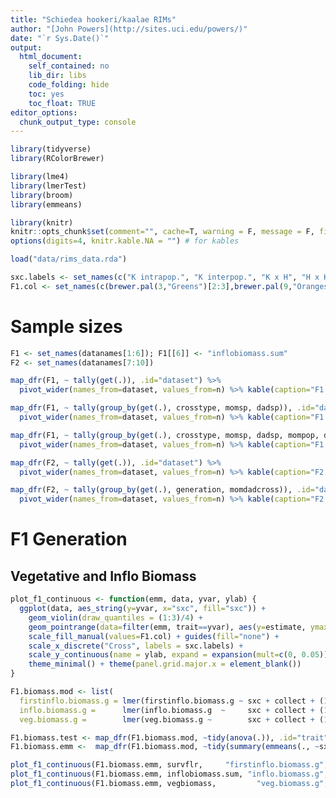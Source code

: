 ```yaml
---
title: "Schiedea hookeri/kaalae RIMs"
author: "[John Powers](http://sites.uci.edu/powers/)"
date: "`r Sys.Date()`"
output:
  html_document:
    self_contained: no
    lib_dir: libs
    code_folding: hide
    toc: yes
    toc_float: TRUE
editor_options: 
  chunk_output_type: console
---
```


<style type="text/css">
  .main-container { max-width: 1000px; margin-left: 0; margin-right: auto; }
img{ max-width:200%; height: auto; }
td, th { padding : 6px }
</style>


```r
library(tidyverse)
library(RColorBrewer)

library(lme4)
library(lmerTest)
library(broom)
library(emmeans)

library(knitr)
knitr::opts_chunk$set(comment="", cache=T, warning = F, message = F, fig.path = "figures/", dev = "svglite")
options(digits=4, knitr.kable.NA = "") # for kables

load("data/rims_data.rda")

sxc.labels <- set_names(c("K intrapop.", "K interpop.", "K x H", "H x K", "H interpop.", "H intrapop"), sxc.levels)
F1.col <- set_names(c(brewer.pal(3,"Greens")[2:3],brewer.pal(9,"Oranges")[5], brewer.pal(9,"Set1")[7], brewer.pal(3,"Purples")[3:2]), sxc.levels)
```

# Sample sizes

```r
F1 <- set_names(datanames[1:6]); F1[[6]] <- "inflobiomass.sum"
F2 <- set_names(datanames[7:10])

map_dfr(F1, ~ tally(get(.)), .id="dataset") %>% 
  pivot_wider(names_from=dataset, values_from=n) %>% kable(caption="F1 datasets totals")

map_dfr(F1, ~ tally(group_by(get(.), crosstype, momsp, dadsp)), .id="dataset") %>% 
  pivot_wider(names_from=dataset, values_from=n) %>% kable(caption="F1 datasets by crosstype and species")

map_dfr(F1, ~ tally(group_by(get(.), crosstype, momsp, dadsp, mompop, dadpop)), .id="dataset") %>% 
  pivot_wider(names_from=dataset, values_from=n) %>% kable(caption="F1 datasets by crosstype and population")

map_dfr(F2, ~ tally(get(.)), .id="dataset") %>% 
  pivot_wider(names_from=dataset, values_from=n) %>% kable(caption="F2 datasets totals")

map_dfr(F2, ~ tally(group_by(get(.), generation, momdadcross)), .id="dataset") %>% 
  pivot_wider(names_from=dataset, values_from=n) %>% kable(caption="F2 datasets by cross")
```

# F1 Generation

## Vegetative and Inflo Biomass

```r
plot_f1_continuous <- function(emm, data, yvar, ylab) {
  ggplot(data, aes_string(y=yvar, x="sxc", fill="sxc")) +
    geom_violin(draw_quantiles = (1:3)/4) + 
    geom_pointrange(data=filter(emm, trait==yvar), aes(y=estimate, ymax=conf.high, ymin=conf.low)) + 
    scale_fill_manual(values=F1.col) + guides(fill="none") +
    scale_x_discrete("Cross", labels = sxc.labels) + 
    scale_y_continuous(name = ylab, expand = expansion(mult=c(0, 0.05)), limits=c(0,NA)) +
    theme_minimal() + theme(panel.grid.major.x = element_blank())
}

F1.biomass.mod <- list(
  firstinflo.biomass.g = lmer(firstinflo.biomass.g ~ sxc + collect + (1|mompid) + (1|dadpid), data=survflr),
  inflo.biomass.g =      lmer(inflo.biomass.g  ~     sxc + collect + (1|mompid) + (1|dadpid), data=inflobiomass.sum),
  veg.biomass.g =        lmer(veg.biomass.g ~        sxc + collect + (1|mompid) + (1|dadpid), data=vegbiomass))

F1.biomass.test <- map_dfr(F1.biomass.mod, ~tidy(anova(.)), .id="trait")
F1.biomass.emm <-  map_dfr(F1.biomass.mod, ~tidy(summary(emmeans(., ~sxc))), .id="trait") #average over collect date

plot_f1_continuous(F1.biomass.emm, survflr,     "firstinflo.biomass.g", "First inflorescence biomass (g)")
plot_f1_continuous(F1.biomass.emm, inflobiomass.sum, "inflo.biomass.g",       "Inflorescence biomass (g)")
plot_f1_continuous(F1.biomass.emm, vegbiomass,         "veg.biomass.g",          "Vegetative biomass (g)")
```


